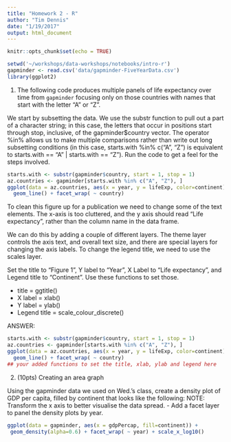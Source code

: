 ```yaml
---
title: "Homework 2 - R"
author: "Tim Dennis"
date: "1/19/2017"
output: html_document
---
```


```r
knitr::opts_chunk$set(echo = TRUE)
```
```r
setwd('~/workshops/data-workshops/notebooks/intro-r')
gapminder <- read.csv('data/gapminder-FiveYearData.csv')
library(ggplot2)
```

1. The following code produces multiple panels of life expectancy over time from `gapminder` focusing only on those countries with names that start with the letter “A” or “Z”.

We start by subsetting the data. We use the substr function to pull out a part of a character string; in this case, the letters that occur in positions start through stop, inclusive, of the gapminder$country vector. The operator %in% allows us to make multiple comparisons rather than write out long subsetting conditions (in this case, starts.with %in% c("A", "Z") is equivalent to starts.with == "A" | starts.with == "Z"). Run the code to get a feel for the steps involved. 

```r
starts.with <- substr(gapminder$country, start = 1, stop = 1)
az.countries <- gapminder[starts.with %in% c("A", "Z"), ]
ggplot(data = az.countries, aes(x = year, y = lifeExp, color=continent)) +
  geom_line() + facet_wrap( ~ country)
```

To clean this figure up for a publication we need to change some of the text elements. The x-axis is too cluttered, and the y axis should read “Life expectancy”, rather than the column name in the data frame.

We can do this by adding a couple of different layers. The theme layer controls the axis text, and overall text size, and there are special layers for changing the axis labels. To change the legend title, we need to use the scales layer. 

Set the title to "Figure 1", Y label to "Year", X Label to "Life expectancy", and Legend title to "Continent". Use these functions to set those. 

* title = ggtitle()
* X label = xlab()
* Y label = ylab()
* Legend title = scale_colour_discrete()

ANSWER: 
```r
starts.with <- substr(gapminder$country, start = 1, stop = 1)
az.countries <- gapminder[starts.with %in% c("A", "Z"), ]
ggplot(data = az.countries, aes(x = year, y = lifeExp, color=continent)) +
  geom_line() + facet_wrap( ~ country)
## your added functions to set the title, xlab, ylab and legend here
```



2. (10pts) Creating an area graph

Using the gapminder data we used on Wed.’s class, create a density plot of GDP per capita, filled by continent
that looks like the following: NOTE: Transform the x axis to better visualise the data spread. - Add a facet layer
to panel the density plots by year.

```r
ggplot(data = gapminder, aes(x = gdpPercap, fill=continent)) +
 geom_density(alpha=0.6) + facet_wrap( ~ year) + scale_x_log10()
```


